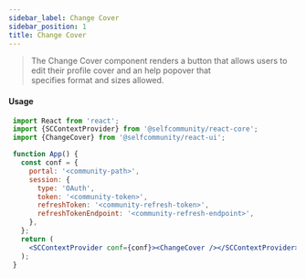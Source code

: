 ```yaml
---
sidebar_label: Change Cover
sidebar_position: 1
title: Change Cover
---
```


> The Change Cover component renders a button that allows users to edit their profile cover and an help popover that <br/>
specifies format and sizes allowed.


<Logged><ChangeCover/></Logged>

#### Usage

```jsx
 import React from 'react';
 import {SCContextProvider} from '@selfcommunity/react-core';
 import {ChangeCover} from '@selfcommunity/react-ui';

 function App() {
   const conf = {
     portal: '<community-path>',
     session: {
       type: 'OAuth',
       token: '<community-token>',
       refreshToken: '<community-refresh-token>',
       refreshTokenEndpoint: '<community-refresh-endpoint>',
     },
   };
   return (
     <SCContextProvider conf={conf}><ChangeCover /></SCContextProvider>
   );
 }
```